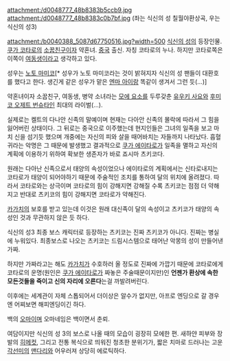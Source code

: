attachment:/d0048777_48b8383b5ccb9.jpg 
attachment:/d0048777_48b8383c0b7bf.jpg
(좌는 식신의 성 칠월야환상곡, 우는 식신의 성3)

attachment:/b0040388_5087d67750516.jpg?width=500
[[식신의 성]]의 등장인물.
[[쿠가 코타로]]의 [[소꿉친구]]이자 약혼녀. [[중국]] 출신. 자칭 코타로의 누나. 하지만 코타로쪽은 이쪽이 [[여동생]]이라고 생각하고 있다.

성우는 [[노토 마미코]][* 성우가 노토 마미코라는 것이 밝혀지자 식신의 성 팬들이 대환호를 했다고 한다. 생긴게 같은 성우가 맡은 [[엔마 아이]]랑 똑같이 생겨서 그런 듯(...)]

약혼녀이자 소꿉친구, 여동생, 병약 소녀라는 [[모에 요소]]를 두루갖춘 [[유우키 사요]]와 [[후미코 오제트 번슈타인]] 최대의 라이벌(...).

실제로는 켈트의 다나안 신족의 말예이며 현재는 다아안 신족의 몰락에 따라서 그 힘을 잃어버린 상태이다. 그 뒤로는 중국으로 이주했는데 현지인들은 그녀의 일족을 보고 마치 신을 섬기듯 했으며 개중에는 자신의 피와 살을 때어바치는 자들까지 나타났다. 흡혈귀라는 악명은 그 때문에 발생했고 결과적으로 [[쿠가 에이타로]]가 일족을 멸하고 자신의 계획에 이용하기 위하여 확보한 생존자가 바로 죠시마 츠키코다.

원래는 다아난 신족으로서 태양의 속성이었으나 에이타로의 계획에서는 신타로내지는 코타로가 태양이 되어야하기 때문에 주술적인 조치를 통하여 달의 위치에 올려졌다.
따라서 코타로와는 상극이며 코타로의 힘이 강해지면 강해질 수록 츠키코는 점점 더 약해지고 반대로 츠키코의 힘이 강해지면 코타로가 약해진다.

[[카가치]]의 보호를 받고 있는데 이것은 원래 대신족이 달의 속성이고 츠키코가 태양의 속성인 것과 무관하지 않은 듯 하다.

식신의 성3 최종 보스 캐릭터로 등장하는 츠키코는 진짜 츠키코가 아니다. 진짜는 병실에 누워있다. 최종보스로 나오는 츠키코는 드림시스템으로 태어난 악몽의 성이 만들어낸 가짜.

하지만 가짜라고는 해도 [[카가치]]가 수호하러 올 정도로 진짜에 가깝기 때문에 코타로에게 코타로의 운명(원인은 [[쿠가 에이타로]]가 짜놓은 주술때문이지만)인 ''' 언젠가 환상에 속한 모든것들을 죽이고 신의 자리에 오른다'''는걸 까발려버린다.

이후에는 세계관이 자체 스톱되어서 더이상은 알수가 없지만, 아프로 엔딩으로 갈 경우엔 어찌보면 해피엔딩이긴 하다.

백의 [[오마]]이며 오마네임은 백이면서 춘뢰.

여담이지만 식신의 성 3의 보스로 나올 때의 모습이 굉장히 모에한 편. 새하얀 피부와 장발의 [[히메컷]], 그리고 전통 복식으로 띄워진 청초한 분위기가, 짧은 치마로 드러나는 고운 [[각선미]]의 [[맨다리]]와 어우러져 상당히 에로틱하다.
